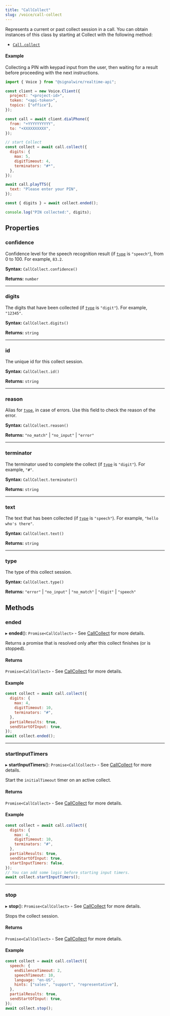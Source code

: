 ```yaml
---
title: "CallCollect"
slug: /voice/call-collect
---
```


[callcollect-5]: ./callcollect.mdx
[link]: #type
[voice-call]: ./voice-call.mdx#collect

Represents a current or past collect session in a call. You can obtain instances of this class by starting at Collect with the following method:

- [`Call.collect`][voice-call]

#### Example

Collecting a PIN with keypad input from the user, then waiting for a result before proceeding with the next instructions.

```js
import { Voice } from "@signalwire/realtime-api";

const client = new Voice.Client({
  project: "<project-id>",
  token: "<api-token>",
  topics: ["office"],
});

const call = await client.dialPhone({
  from: "+YYYYYYYYYY",
  to: "+XXXXXXXXXX",
});

// start Collect
const collect = await call.collect({
  digits: {
    max: 5,
    digitTimeout: 4,
    terminators: "#*",
  },
});

await call.playTTS({
  text: "Please enter your PIN",
});

const { digits } = await collect.ended();

console.log("PIN collected:", digits);
```

## Properties

### confidence

Confidence level for the speech recognition result (if [`type`][link] is `"speech"`), from 0 to 100. For example, `83.2`.

**Syntax:** `CallCollect.confidence()`

**Returns:** `number`

---

### digits

The digits that have been collected (if [`type`][link] is `"digit"`). For example, `"12345"`.

**Syntax:** `CallCollect.digits()`

**Returns:** `string`

---

### id

The unique id for this collect session.

**Syntax:** `CallCollect.id()`

**Returns:** `string`

---

### reason

Alias for [`type`][link], in case of errors. Use this field to check the reason of the error.

**Syntax:** `CallCollect.reason()`

**Returns:** `"no_match"` | `"no_input"` | `"error"`

---

### terminator

The terminator used to complete the collect (if [`type`][link] is `"digit"`). For example, `"#"`.

**Syntax:** `CallCollect.terminator()`

**Returns:** `string`

---

### text

The text that has been collected (if [`type`][link] is `"speech"`). For example, `"hello who's there"`.

**Syntax:** `CallCollect.text()`

**Returns:** `string`

---

### type

The type of this collect session.

**Syntax:** `CallCollect.type()`

**Returns:** `"error"` | `"no_input"` | `"no_match"` | `"digit"` | `"speech"`

## Methods

### ended

▸ **ended**(): `Promise<CallCollect>` - See [CallCollect][callcollect-5] for more details.

Returns a promise that is resolved only after this collect finishes (or is stopped).

#### Returns

`Promise<CallCollect>` - See [CallCollect][callcollect-5] for more details.

#### Example

```js
const collect = await call.collect({
  digits: {
    max: 4,
    digitTimeout: 10,
    terminators: "#",
  },
  partialResults: true,
  sendStartOfInput: true,
});
await collect.ended();
```

---

### startInputTimers

▸ **startInputTimers**(): `Promise<CallCollect>` - See [CallCollect][callcollect-5] for more details.

Start the `initialTimeout` timer on an active collect.

#### Returns

`Promise<CallCollect>` - See [CallCollect][callcollect-5] for more details.

#### Example

```js
const collect = await call.collect({
  digits: {
    max: 4,
    digitTimeout: 10,
    terminators: "#",
  },
  partialResults: true,
  sendStartOfInput: true,
  startInputTimers: false,
});
// You can add some logic before starting input timers.
await collect.startInputTimers();
```

---

### stop

▸ **stop**(): `Promise<CallCollect>` - See [CallCollect][callcollect-5] for more details.

Stops the collect session.

#### Returns

`Promise<CallCollect>` - See [CallCollect][callcollect-5] for more details.

#### Example

```js
const collect = await call.collect({
  speech: {
    endSilenceTimeout: 2,
    speechTimeout: 10,
    language: "en-US",
    hints: ["sales", "support", "representative"],
  },
  partialResults: true,
  sendStartOfInput: true,
});
await collect.stop();
```
